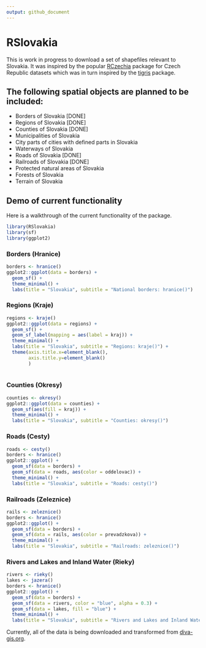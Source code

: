 ```yaml
---
output: github_document
---
```


# RSlovakia

This is work in progress to download a set of shapefiles relevant to Slovakia. It was inspired by the popular [RCzechia](https://github.com/jlacko/RCzechia) package for Czech Republic datasets which was in turn inspired by the [tigris](https://github.com/walkerke/tigris) package.

## The following spatial objects are planned to be included:

* Borders of Slovakia [DONE]
* Regions of Slovakia [DONE]
* Counties of Slovakia [DONE]
* Municipalities of Slovakia
* City parts of cities with defined parts in Slovakia
* Waterways of Slovakia
* Roads of Slovakia [DONE]
* Railroads of Slovakia [DONE]
* Protected natural areas of Slovakia
* Forests of Slovakia
* Terrain of Slovakia

## Demo of current functionality

Here is a walkthrough of the current functionality of the package.

```r

library(RSlovakia)
library(sf)
library(ggplot2)

```

### Borders (Hranice)

```r

borders <- hranice()
ggplot2::ggplot(data = borders) +
  geom_sf() +
  theme_minimal() +
  labs(title = "Slovakia", subtitle = "National borders: hranice()")

```

### Regions (Kraje)

```r

regions <- kraje()
ggplot2::ggplot(data = regions) +
  geom_sf() +
  geom_sf_label(mapping = aes(label = kraj)) +
  theme_minimal() +
  labs(title = "Slovakia", subtitle = "Regions: kraje()") +
  theme(axis.title.x=element_blank(),
        axis.title.y=element_blank()
        )
  
```

### Counties (Okresy)

```r

counties <- okresy()
ggplot2::ggplot(data = counties) +
  geom_sf(aes(fill = kraj)) +
  theme_minimal() +
  labs(title = "Slovakia", subtitle = "Counties: okresy()")

```

### Roads (Cesty)

```r

roads <- cesty()
borders <- hranice()
ggplot2::ggplot() +
  geom_sf(data = borders) +
  geom_sf(data = roads, aes(color = oddelovac)) +
  theme_minimal() +
  labs(title = "Slovakia", subtitle = "Roads: cesty()")

```

### Railroads (Zeleznice)

```r

rails <- zeleznice()
borders <- hranice()
ggplot2::ggplot() +
  geom_sf(data = borders) +
  geom_sf(data = rails, aes(color = prevadzkova)) +
  theme_minimal() +
  labs(title = "Slovakia", subtitle = "Railroads: zeleznice()")

```

### Rivers and Lakes and Inland Water (Rieky)

```r

rivers <- rieky()
lakes <- jazera()
borders <- hranice()
ggplot2::ggplot() +
  geom_sf(data = borders) +
  geom_sf(data = rivers, color = "blue", alpha = 0.3) +
  geom_sf(data = lakes, fill = "blue") +
  theme_minimal() +
  labs(title = "Slovakia", subtitle = "Rivers and Lakes and Inland Water: rieky() and jazera()")

```

Currently, all of the data is being downloaded and transformed from [diva-gis.org](http://www.diva-gis.org/gdata).
